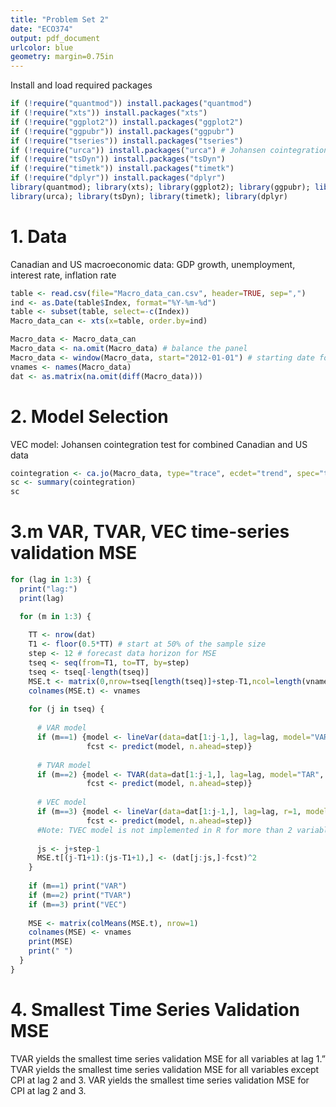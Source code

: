 ```yaml
---
title: "Problem Set 2"
date: "ECO374"
output: pdf_document
urlcolor: blue
geometry: margin=0.75in
---
```


Install and load required packages
```r
if (!require("quantmod")) install.packages("quantmod") 
if (!require("xts")) install.packages("xts") 
if (!require("ggplot2")) install.packages("ggplot2") 
if (!require("ggpubr")) install.packages("ggpubr") 
if (!require("tseries")) install.packages("tseries") 
if (!require("urca")) install.packages("urca") # Johansen cointegration test
if (!require("tsDyn")) install.packages("tsDyn") 
if (!require("timetk")) install.packages("timetk")
if (!require("dplyr")) install.packages("dplyr")
library(quantmod); library(xts); library(ggplot2); library(ggpubr); library(tseries) 
library(urca); library(tsDyn); library(timetk); library(dplyr)
```

# 1. Data

Canadian and US macroeconomic data: GDP growth, unemployment, interest rate, inflation rate
```r
table <- read.csv(file="Macro_data_can.csv", header=TRUE, sep=",")
ind <- as.Date(table$Index, format="%Y-%m-%d")
table <- subset(table, select=-c(Index))
Macro_data_can <- xts(x=table, order.by=ind)

Macro_data <- Macro_data_can
Macro_data <- na.omit(Macro_data) # balance the panel
Macro_data <- window(Macro_data, start="2012-01-01") # starting date for data
vnames <- names(Macro_data) 
dat <- as.matrix(na.omit(diff(Macro_data)))
```

# 2. Model Selection

VEC model: Johansen cointegration test for combined Canadian and US data
```r
cointegration <- ca.jo(Macro_data, type="trace", ecdet="trend", spec="transitory")
sc <- summary(cointegration)
sc
```

# 3.m  VAR, TVAR, VEC time-series validation MSE 
```r
for (lag in 1:3) {
  print("lag:")
  print(lag)

  for (m in 1:3) {
    
    TT <- nrow(dat)
    T1 <- floor(0.5*TT) # start at 50% of the sample size
    step <- 12 # forecast data horizon for MSE
    tseq <- seq(from=T1, to=TT, by=step)
    tseq <- tseq[-length(tseq)]
    MSE.t <- matrix(0,nrow=tseq[length(tseq)]+step-T1,ncol=length(vnames)) # initialize
    colnames(MSE.t) <- vnames
  
    for (j in tseq) {
  
      # VAR model
      if (m==1) {model <- lineVar(data=dat[1:j-1,], lag=lag, model="VAR", I="diff")
                 fcst <- predict(model, n.ahead=step)}
  
      # TVAR model
      if (m==2) {model <- TVAR(data=dat[1:j-1,], lag=lag, model="TAR", nthresh=1, trace=F)
                 fcst <- predict(model, n.ahead=step)}    
      
      # VEC model
      if (m==3) {model <- lineVar(data=dat[1:j-1,], lag=lag, r=1, model="VEC")
                 fcst <- predict(model, n.ahead=step)}    
      #Note: TVEC model is not implemented in R for more than 2 variables
  
      js <- j+step-1
      MSE.t[(j-T1+1):(js-T1+1),] <- (dat[j:js,]-fcst)^2
    }
  
    if (m==1) print("VAR")
    if (m==2) print("TVAR")  
    if (m==3) print("VEC")
  
    MSE <- matrix(colMeans(MSE.t), nrow=1)
    colnames(MSE) <- vnames
    print(MSE)
    print(" ")
  }
}
```
# 4. Smallest Time Series Validation MSE
TVAR yields the smallest time series validation MSE for all variables at lag 1."
TVAR yields the smallest time series validation MSE for all variables except CPI at lag 2 and 3.
VAR yields the smallest time series validation MSE for CPI at lag 2 and 3.

